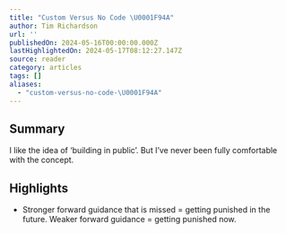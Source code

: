 ```yaml
---
title: "Custom Versus No Code \U0001F94A"
author: Tim Richardson
url: ''
publishedOn: 2024-05-16T00:00:00.000Z
lastHighlightedOn: 2024-05-17T08:12:27.147Z
source: reader
category: articles
tags: []
aliases:
  - "custom-versus-no-code-\U0001F94A"
---
```

## Summary

I like the idea of ‘building in public’. But I’ve never been fully comfortable with the concept.

## Highlights
- Stronger forward guidance that is missed = getting punished in the future. Weaker forward guidance = getting punished now.
